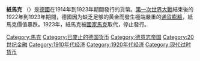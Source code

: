 {{Expand |time=2010-09-18T00:40:23+00:00 }}
{{Expand language|1=uk|2=ru|time=2022}}

{{Redirect|纸马克|马克}}

{{Infobox currency
| 貨幣名稱      = 馬克
| 貨幣當地名稱  = {{lang-de|Papie Mark}}
| 圖像1         =  GER-140-Reichsbanknote-100 Trillion Mark (1924).jpg
| 圖像說明1     = 
| ISO代碼       = 
| 發行機構      = 
| 發行機構網址  = 
| 始發時間      = 
| 始發時間來源  = 
| 使用地        = {{flag|German Empire}}<br/>{{flag|魏玛共和国}}
| 通脹率        = 
| 通脹率來源    = 
| 輔幣單位1比率 = 
| 輔幣單位1     = 
| 符號          = 
| 輔幣單位1符號 = 
| 別稱          = 
| 輔幣單位1別稱 = 
| 常用硬幣      =
| 少用硬幣      =
| 常用紙幣      =
| 少用紙幣      =
}}

'''紙馬克''' （{{lang-de|'''Papiermark'''}}）是[[德國|德國]]在1914年到1923年期間發行的貨幣。[[第一次世界大戰|第一次世界大戰]]結束後的1922年到1923年期間，德國因为缺乏足够的黄金而發生極端嚴重的[[惡性通貨膨脹|通貨膨脹]]，紙馬克價值暴跌。1923年，紙馬克被[[國家馬克|國家馬克]]取代，停止發行。

{{Money-stub}}

[[Category:馬克|Category:馬克]]
[[Category:已废止的德国货币|Category:已废止的德国货币]]
[[Category:德意志帝国|Category:德意志帝国]]
[[Category:20世纪金融|Category:20世纪金融]]
[[Category:1910年代经济|Category:1910年代经济]]
[[Category:1920年代经济|Category:1920年代经济]]
[[Category:现代过时货币|Category:现代过时货币]]
